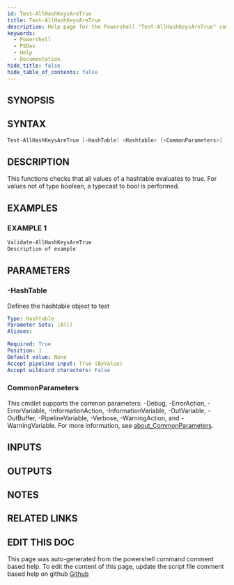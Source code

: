 ```yaml
---
id: Test-AllHashKeysAreTrue
title: Test-AllHashKeysAreTrue
description: Help page for the Powershell "Test-AllHashKeysAreTrue" command
keywords:
  - Powershell
  - PSDev
  - Help
  - Documentation
hide_title: false
hide_table_of_contents: false
---
```


## SYNOPSIS

## SYNTAX

```powershell
Test-AllHashKeysAreTrue [-HashTable] <Hashtable> [<CommonParameters>]
```

## DESCRIPTION

This functions checks that all values of a hashtable evaluates to true.
For values not of type boolean, a typecast to bool is performed.

## EXAMPLES

### EXAMPLE 1

```powershell
Validate-AllHashKeysAreTrue
Description of example
```

## PARAMETERS

### -HashTable

Defines the hashtable object to test

```yaml
Type: Hashtable
Parameter Sets: (All)
Aliases:

Required: True
Position: 1
Default value: None
Accept pipeline input: True (ByValue)
Accept wildcard characters: False
```

### CommonParameters

This cmdlet supports the common parameters: -Debug, -ErrorAction, -ErrorVariable, -InformationAction, -InformationVariable, -OutVariable, -OutBuffer, -PipelineVariable, -Verbose, -WarningAction, and -WarningVariable. For more information, see [about_CommonParameters](http://go.microsoft.com/fwlink/?LinkID=113216).

## INPUTS

## OUTPUTS

## NOTES

## RELATED LINKS

## EDIT THIS DOC 

This page was auto-generated from the powershell command comment based help. To edit the content of this page, update the script file comment based help on github [Github](https://github.com/hanpq/PSDev)
